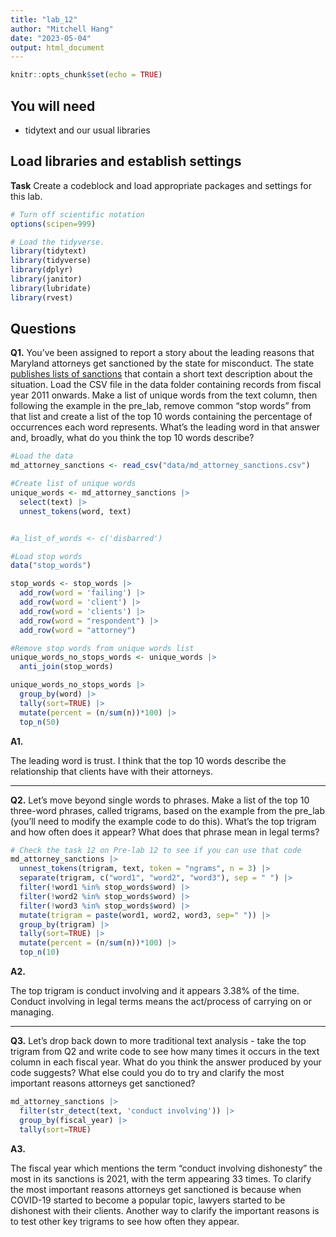 ```yaml
---
title: "lab_12"
author: "Mitchell Hang"
date: "2023-05-04"
output: html_document
---
```


```r
knitr::opts_chunk$set(echo = TRUE)
```

## You will need

-   tidytext and our usual libraries

## Load libraries and establish settings

**Task** Create a codeblock and load appropriate packages and settings for this lab.

```r
# Turn off scientific notation
options(scipen=999)

# Load the tidyverse.
library(tidytext)
library(tidyverse)
library(dplyr)
library(janitor)
library(lubridate)
library(rvest)
```

## Questions

**Q1.** You've been assigned to report a story about the leading reasons that Maryland attorneys get sanctioned by the state for misconduct. The state [publishes lists of sanctions](https://www.courts.state.md.us/attygrievance/sanctions) that contain a short text description about the situation. Load the CSV file in the data folder containing records from fiscal year 2011 onwards. Make a list of unique words from the text column, then following the example in the pre_lab, remove common "stop words" from that list and create a list of the top 10 words containing the percentage of occurrences each word represents. What's the leading word in that answer and, broadly, what do you think the top 10 words describe?

```r
#Load the data
md_attorney_sanctions <- read_csv("data/md_attorney_sanctions.csv")
```

```r
#Create list of unique words
unique_words <- md_attorney_sanctions |> 
  select(text) |> 
  unnest_tokens(word, text)


#a_list_of_words <- c('disbarred')
```

```r
#Load stop words
data("stop_words")

stop_words <- stop_words |>
  add_row(word = 'failing') |>
  add_row(word = 'client') |> 
  add_row(word = 'clients') |>
  add_row(word = "respondent") |> 
  add_row(word = "attorney") 
```

```r
#Remove stop words from unique words list
unique_words_no_stops_words <- unique_words |>
  anti_join(stop_words)

unique_words_no_stops_words |>
  group_by(word) |>
  tally(sort=TRUE) |>
  mutate(percent = (n/sum(n))*100) |>
  top_n(50)
```

**A1.**

The leading word is trust. I think that the top 10 words describe the relationship that clients have with their attorneys.

------------------------------------------------------------------------

**Q2.** Let's move beyond single words to phrases. Make a list of the top 10 three-word phrases, called trigrams, based on the example from the pre_lab (you'll need to modify the example code to do this). What's the top trigram and how often does it appear? What does that phrase mean in legal terms?

```r
# Check the task 12 on Pre-lab 12 to see if you can use that code
md_attorney_sanctions |>
  unnest_tokens(trigram, text, token = "ngrams", n = 3) |>
  separate(trigram, c("word1", "word2", "word3"), sep = " ") |>
  filter(!word1 %in% stop_words$word) |>
  filter(!word2 %in% stop_words$word) |>
  filter(!word3 %in% stop_words$word) |>
  mutate(trigram = paste(word1, word2, word3, sep=" ")) |>
  group_by(trigram) |>
  tally(sort=TRUE) |>
  mutate(percent = (n/sum(n))*100) |>
  top_n(10)
```

**A2.**

The top trigram is conduct involving and it appears 3.38% of the time. Conduct involving in legal terms means the act/process of carrying on or managing.

------------------------------------------------------------------------

**Q3.** Let's drop back down to more traditional text analysis - take the top trigram from Q2 and write code to see how many times it occurs in the text column in each fiscal year. What do you think the answer produced by your code suggests? What else could you do to try and clarify the most important reasons attorneys get sanctioned?

```r
md_attorney_sanctions |>
  filter(str_detect(text, 'conduct involving')) |>
  group_by(fiscal_year) |>
  tally(sort=TRUE)
```

**A3.**

The fiscal year which mentions the term "conduct involving dishonesty" the most in its sanctions is 2021, with the term appearing 33 times. To clarify the most important reasons attorneys get sanctioned is because when COVID-19 started to become a popular topic, lawyers started to be dishonest with their clients. Another way to clarify the important reasons is to test other key trigrams to see how often they appear.

